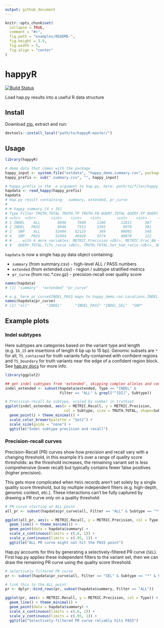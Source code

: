 ```yaml
---
output: github_document
---
```



```r
knitr::opts_chunk$set(
  collapse = TRUE,
  comment = "#>",
  fig.path = "examples/README-",
  fig.height = 3.5,
  fig.width = 5,
  fig.align = "center"
)
```

# happyR
[![Build Status](https://ukch-prd-jnks01.illumina.com/buildStatus/icon?job=happyR/master)](https://ukch-prd-jnks01.illumina.com/job/happyR/job/master/)

Load hap.py results into a useful R data structure

## Install

Download [zip](https://git.illumina.com/bmoore1/happyR/archive/master.zip), extract and run:

```r
devtools::install_local("path/to/happyR-master/")
```

## Usage

```r
library(happyR)

# demo data that comes with the package
happy_input <- system.file("extdata", "happy_demo.summary.csv", package = "happyR")
happy_prefix <- sub(".summary.csv", "", happy_input)

# happy_prefix is the -o argument to hap.py, here: path/to/files/happy_demo
hapdata <- read_happy(happy_prefix)
hapdata
# Hap.py result containing:  summary, extended, pr_curve 
# 
# # happy_summary [4 × 16]
# Type Filter TRUTH.TOTAL TRUTH.TP TRUTH.FN QUERY.TOTAL QUERY.FP QUERY.UNK FP.gt METRIC.Recall
# <chr>  <chr>       <int>    <int>    <int>       <int>    <int>     <int> <int>         <dbl>
# 1 INDEL    ALL        8946     7840     1106       11811      367      3494    46      0.876369
# 2 INDEL   PASS        8946     7551     1395        9970      301      1944    31      0.844064
# 3   SNP    ALL       52494    52125      369       90092      548     37383   107      0.992971
# 4   SNP   PASS       52494    46920     5574       48078      122      1014     8      0.893816
# # ... with 6 more variables: METRIC.Precision <dbl>, METRIC.Frac_NA <dbl>, TRUTH.TOTAL.TiTv_ratio <dbl>,
# #   QUERY.TOTAL.TiTv_ratio <dbl>, TRUTH.TOTAL.het_hom_ratio <dbl>, QUERY.TOTAL.het_hom_ratio <dbl>
```

`hapdata` is now a single hap.py data object containing:

* `summary` (from summary.csv) - high-level ALL / PASS numbers
* `extended` (from extended.csv) - region / subtype stratified metrics
* `pr_curve` (from roc.*.csv.gz) - precision-recall over quality score

```r
names(hapdata)
# [1] "summary"  "extended" "pr_curve"

# e.g. here pr_curve$INDEL_PASS maps to happy_demo.roc.Locations.INDEL.PASS.csv.gz
names(hapdata$pr_curve)
# [1] "all"        "INDEL"      "INDEL_PASS" "INDEL_SEL"  "SNP"        "SNP_PASS"   "SNP_SEL"   
```

## Example plots

### Indel subtypes

Here subtypes are categories based on the variant type and length (e.g. `I6_15` are 
insertions of length 6 bp up to 15 bp). Genomic subsets are `*` for all, `TS_contained` 
for truth variants fully-contained with confident regions and `TS_boundary` for truth 
variants near the edge of a confident region block. See [hap.py docs](https://github.com/Illumina/hap.py/blob/master/doc/happy.md)
for more info.

```r
library(ggplot2)

## get indel subtypes from 'extended', skipping complex alleles and combined
indel_extended <- subset(hapdata$extended, Type == "INDEL" & 
                         Filter == "ALL" & grepl("^[DI]", Subtype))

# Precision-recall by subtype, scaled by number in truthset
ggplot(indel_extended, aes(x = METRIC.Recall, y = METRIC.Precision, 
                           col = Subtype, size = TRUTH.TOTAL, shape=Subset)) +
  geom_point() + theme_minimal() + 
  scale_color_brewer(palette = "Set2") +
  scale_size(guide = "none") +
  ggtitle("Indel subtype precision and recall")
```


### Precision-recall curves

Precision-Recall (PR) curves show how precision and recall vary with a changing threshold, in this
example it's over a range of quality score thresholds: as the threshold increases,
the remaining variant set is less comprehensive (lower recall) but typically contains 
fewer false positives (higher precision).

This gets more complicated when `PASS` records aren't set solely by a single quality score threshold, 
but by multiple independent filters (e.g. high-depth, genomic context, etc.). These interactions can't be 
fully captured by drawing a PR curve only on a quality threshold:

```r
# PR curve starting at ALL point
all_pr <- subset(hapdata$pr_curve$all, Filter == "ALL" & Subtype == "*" & Subset == "*")

ggplot(all_pr, aes(x = METRIC.Recall, y = METRIC.Precision, col = Type)) +
  geom_line() + theme_minimal() +
  geom_point(data = hapdata$summary) +
  scale_x_continuous(limits = c(.6, 1)) +
  scale_y_continuous(limits = c(.95, 1)) +
  ggtitle("ALL PR curve might not hit the PASS point")
```

Hap.py accounts for this by generating a selectively-filtered PR curve (`SEL`). First hap.py applies
these independent filters to the variant set, then we can draw the remaining PR curve using the 
quality score threshold.

```r
# selectively filtered PR curve
pr <- subset(hapdata$pr_curve$all, Filter == "SEL" & Subtype == "*" & Subset == "*")

# link this to the ALL point
pr <- dplyr::bind_rows(pr, subset(hapdata$summary, Filter == "ALL"))

ggplot(pr, aes(x = METRIC.Recall, y = METRIC.Precision, col = Type)) +
  geom_line() + theme_minimal() +
  geom_point(data = hapdata$summary) +
  scale_x_continuous(limits = c(.6, 1)) +
  scale_y_continuous(limits = c(.95, 1)) +
  ggtitle("Selectively-filtered PR curve reliably hits PASS")

```

